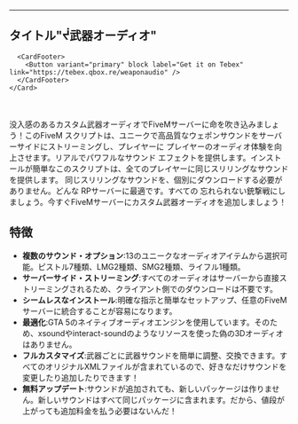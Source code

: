 ***

## タイトル"ᔫ武器オーディオ"

<Columns>
  <Column>
    <ReactPlayer url="https://youtu.be/1FhsXjhfQvo" controls={true} height="100%" />
  </Column>

  <Column>
    <Card shadow="tl">
      <CardImage className="tebex-logo" style={{ padding: '1rem' }} />

      <CardFooter>
        <Button variant="primary" block label="Get it on Tebex" link="https://tebex.qbox.re/weaponaudio" />
      </CardFooter>
    </Card>
  </Column>
</Columns>

ㅤ

没入感のあるカスタム武器オーディオでFiveMサーバーに命を吹き込みましょう！このFiveM
スクリプトは、ユニークで高品質なウェポンサウンドをサーバーサイドにストリーミングし、プレイヤーに
プレイヤーのオーディオ体験を向上させます。リアルでパワフルなサウンド
エフェクトを提供します。インストールが簡単なこのスクリプトは、全てのプレイヤーに同じスリリングなサウンドを提供します。
同じスリリングなサウンドを、個別にダウンロードする必要がありません。どんな
RPサーバーに最適です。すべての
忘れられない銃撃戦にしましょう。今すぐFiveMサーバーにカスタム武器オーディオを追加しましょう！

## 特徴

* **複数のサウンド・オプション**:13のユニークなオーディオアイテムから選択可能。ピストル7種類、LMG2種類、SMG2種類、ライフル1種類。
* **サーバーサイド・ストリーミング**:すべてのオーディオはサーバーから直接ストリーミングされるため、クライアント側でのダウンロードは不要です。
* **シームレスなインストール**:明確な指示と簡単なセットアップ、任意のFiveMサーバーに統合することが容易になります。
* **最適化**:GTA 5のネイティブオーディオエンジンを使用しています。そのため、xsoundやinteract-soundのようなリソースを使った偽の3Dオーディオはありません。
* **フルカスタマイズ**:武器ごとに武器サウンドを簡単に調整、交換できます。すべてのオリジナルXMLファイルが含まれているので、好きなだけサウンドを変更したり追加したりできます！
* **無料アップデート**:サウンドが追加されても、新しいパッケージは作りません。新しいサウンドはすべて同じパッケージに含まれます。だから、値段が上がっても追加料金を払う必要はないんだ！
